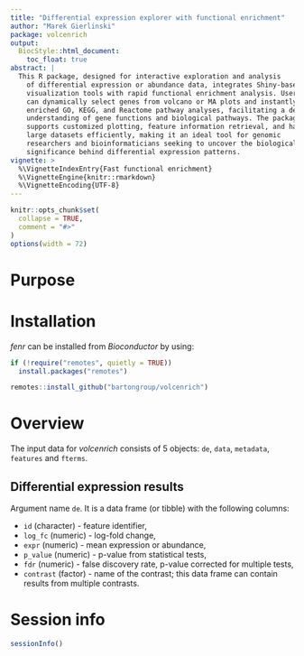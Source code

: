 ```yaml
---
title: "Differential expression explorer with functional enrichment"
author: "Marek Gierlinski"
package: volcenrich
output:
  BiocStyle::html_document:
    toc_float: true
abstract: |
  This R package, designed for interactive exploration and analysis
    of differential expression or abundance data, integrates Shiny-based
    visualization tools with rapid functional enrichment analysis. Users
    can dynamically select genes from volcano or MA plots and instantly access
    enriched GO, KEGG, and Reactome pathway analyses, facilitating a deeper
    understanding of gene functions and biological pathways. The package
    supports customized plotting, feature information retrieval, and handles
    large datasets efficiently, making it an ideal tool for genomic
    researchers and bioinformaticians seeking to uncover the biological
    significance behind differential expression patterns.
vignette: >
  %\VignetteIndexEntry{Fast functional enrichment}
  %\VignetteEngine{knitr::rmarkdown}
  %\VignetteEncoding{UTF-8}
---
```


```r
knitr::opts_chunk$set(
  collapse = TRUE,
  comment = "#>"
)
options(width = 72)
```

# Purpose

# Installation

*fenr* can be installed from *Bioconductor* by using:

```r
if (!require("remotes", quietly = TRUE))
  install.packages("remotes")

remotes::install_github("bartongroup/volcenrich")
```

# Overview

The input data for *volcenrich* consists of 5 objects: `de`, `data`, `metadata`, `features` and `fterms`.

## Differential expression results

Argument name `de`. It is a data frame (or tibble) with the following columns:

  - `id` (character) - feature identifier,
  - `log_fc` (numeric) - log-fold change,
  - `expr` (numeric) - mean expression or abundance,
  - `p_value` (numeric) - p-value from statistical tests,
  - `fdr` (numeric) - false discovery rate, p-value corrected for multiple tests,
  - `contrast` (factor) - name of the contrast; this data frame can contain results from multiple contrasts.







# Session info {.unnumbered}

```r
sessionInfo()
```
